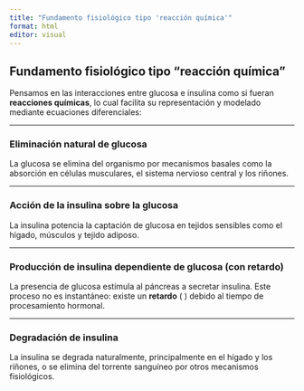 ```yaml
---
title: "Fundamento fisiológico tipo 'reacción química'"
format: html
editor: visual
---
```



## Fundamento fisiológico tipo "reacción química"

Pensamos en las interacciones entre glucosa e insulina como si fueran **reacciones químicas**, lo cual facilita su representación y modelado mediante ecuaciones diferenciales:

---

### Eliminación natural de glucosa

La glucosa se elimina del organismo por mecanismos basales como la absorción en células musculares, el sistema nervioso central y los riñones.

---

### Acción de la insulina sobre la glucosa

La insulina potencia la captación de glucosa en tejidos sensibles como el hígado, músculos y tejido adiposo.

---

### Producción de insulina dependiente de glucosa (con retardo)

La presencia de glucosa estimula al páncreas a secretar insulina. Este proceso no es instantáneo: existe un **retardo** \( \tau \) debido al tiempo de procesamiento hormonal.

---

### Degradación de insulina

La insulina se degrada naturalmente, principalmente en el hígado y los riñones, o se elimina del torrente sanguíneo por otros mecanismos fisiológicos.